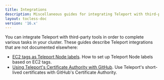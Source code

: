 ```yaml
---
title: Integrations
description: Miscellaneous guides for integrating Teleport with third-party tools.
layout: tocless-doc
version: '16.x'
---
```


You can integrate Teleport with third-party tools in order to complete various
tasks in your cluster. These guides describe Teleport integrations that are not
documented elsewhere:

- [EC2 tags as Teleport Node labels](/ver/16.x/management/guides/ec2-tags). How to set up
  Teleport Node labels based on EC2 tags.
- [Using Teleport's Certificate Authority with
  GitHub](/ver/16.x/management/guides/ssh-key-extensions). Use Teleport's short-lived
  certificates with GitHub's Certificate Authority.
